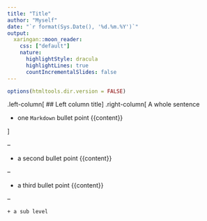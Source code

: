 ```yaml
---
title: "Title"
author: "Myself"
date: "`r format(Sys.Date(), '%d.%m.%Y')`"
output:
  xaringan::moon_reader:
    css: ["default"]
    nature:
      highlightStyle: dracula
      highlightLines: true
      countIncrementalSlides: false
---
```


```r
options(htmltools.dir.version = FALSE)
```

.left-column[
  ## Left column title
]
.right-column[
 A whole sentence

+ one `Markdown` bullet point
{{content}}

]

--

+ a second bullet point
{{content}}

--

+ a third bullet point
{{content}}

--

    + a sub level
